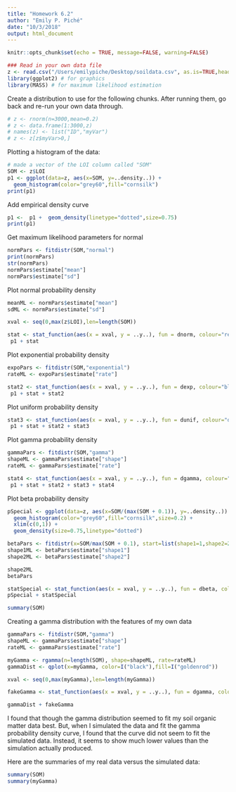 ```yaml
---
title: "Homework 6.2"
author: "Emily P. Piché"
date: "10/3/2018"
output: html_document
---
```


```r
knitr::opts_chunk$set(echo = TRUE, message=FALSE, warning=FALSE)
```

```r
### Read in your own data file
z <- read.csv("/Users/emilypiche/Desktop/soildata.csv", as.is=TRUE,header=TRUE,sep=",",stringsAsFactors=FALSE)
library(ggplot2) # for graphics
library(MASS) # for maximum likelihood estimation
```

Create a distribution to use for the following chunks. After running them, go back and re-run your own data through.
```r
# z <- rnorm(n=3000,mean=0.2)
# z <- data.frame(1:3000,z)
# names(z) <- list("ID","myVar")
# z <- z[z$myVar>0,]
```

Plotting a histogram of the data:
```r
# made a vector of the LOI column called "SOM"
SOM <- z$LOI
p1 <- ggplot(data=z, aes(x=SOM, y=..density..)) +
  geom_histogram(color="grey60",fill="cornsilk") 
print(p1)
```

Add empirical density curve
```r
p1 <-  p1 +  geom_density(linetype="dotted",size=0.75)
print(p1)
```

Get maximum likelihood parameters for normal
```r
normPars <- fitdistr(SOM,"normal")
print(normPars)
str(normPars)
normPars$estimate["mean"] 
normPars$estimate["sd"] 
```

Plot normal probability density
```r
meanML <- normPars$estimate["mean"]
sdML <- normPars$estimate["sd"]

xval <- seq(0,max(z$LOI),len=length(SOM))

stat <- stat_function(aes(x = xval, y = ..y..), fun = dnorm, colour="red", n = length(SOM), args = list(mean = meanML, sd = sdML))
 p1 + stat
```

Plot exponential probability density
```r
expoPars <- fitdistr(SOM,"exponential")
rateML <- expoPars$estimate["rate"]

stat2 <- stat_function(aes(x = xval, y = ..y..), fun = dexp, colour="blue", n = length(SOM), args = list(rate=rateML))
 p1 + stat + stat2
```
 
Plot uniform probability density
```r
stat3 <- stat_function(aes(x = xval, y = ..y..), fun = dunif, colour="darkgreen", n = length(SOM), args = list(min=min(SOM), max=max(SOM)))
 p1 + stat + stat2 + stat3
```


Plot gamma probability density
```r
gammaPars <- fitdistr(SOM,"gamma")
shapeML <- gammaPars$estimate["shape"]
rateML <- gammaPars$estimate["rate"]

stat4 <- stat_function(aes(x = xval, y = ..y..), fun = dgamma, colour="brown", n = length(SOM), args = list(shape=shapeML, rate=rateML))
 p1 + stat + stat2 + stat3 + stat4
```
 
Plot beta probability density
```r
pSpecial <- ggplot(data=z, aes(x=SOM/(max(SOM + 0.1)), y=..density..)) +
  geom_histogram(color="grey60",fill="cornsilk",size=0.2) + 
  xlim(c(0,1)) +
  geom_density(size=0.75,linetype="dotted")

betaPars <- fitdistr(x=SOM/max(SOM + 0.1), start=list(shape1=1,shape2=2), "beta")
shape1ML <- betaPars$estimate["shape1"]
shape2ML <- betaPars$estimate["shape2"]

shape2ML
betaPars

statSpecial <- stat_function(aes(x = xval, y = ..y..), fun = dbeta, colour="orchid", n = length(SOM), args = list(shape1=shape1ML,shape2=shape2ML))
pSpecial + statSpecial

summary(SOM)

```

Creating a gamma distribution with the features of my own data
```r
gammaPars <- fitdistr(SOM,"gamma")
shapeML <- gammaPars$estimate["shape"]
rateML <- gammaPars$estimate["rate"]

myGamma <- rgamma(n=length(SOM), shape=shapeML, rate=rateML)
gammaDist <- qplot(x=myGamma, color=I("black"),fill=I("goldenrod"))

xval <- seq(0,max(myGamma),len=length(myGamma))

fakeGamma <- stat_function(aes(x = xval, y = ..y..), fun = dgamma, colour="brown", n = length(SOM), args = list(shape=shapeML, rate=rateML))

gammaDist + fakeGamma

```

I found that though the gamma distribution seemed to fit my soil organic matter data best. But, when I simulated the data and fit the gamma probability density curve, I found that the curve did not seem to fit the simulated data. Instead, it seems to show much lower values than the simulation actually produced.

Here are the summaries of my real data versus the simulated data:
```r
summary(SOM)
summary(myGamma)
```

